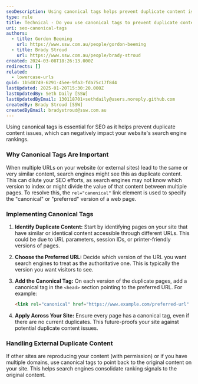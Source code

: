 ```yaml
---
seoDescription: Using canonical tags helps prevent duplicate content issues and ensures search engines index the preferred version of a web page.
type: rule
title: Technical - Do you use canonical tags to prevent duplicate content?
uri: seo-canonical-tags
authors:
  - title: Gordon Beeming
    url: https://www.ssw.com.au/people/gordon-beeming
  - title: Brady Stroud
    url: https://www.ssw.com.au/people/brady-stroud
created: 2024-03-08T18:26:13.000Z
redirects: []
related:
  - lowercase-urls
guid: 1b5d8749-6291-45ee-9fa3-fda75c17f8d4
lastUpdated: 2025-01-20T15:30:20.000Z
lastUpdatedBy: Seth Daily [SSW]
lastUpdatedByEmail: 130118701+sethdaily@users.noreply.github.com
createdBy: Brady Stroud [SSW]
createdByEmail: bradystroud@ssw.com.au
---
```


Using canonical tags is essential for SEO as it helps prevent duplicate content issues, which can negatively impact your website's search engine rankings.

### Why Canonical Tags Are Important

When multiple URLs on your website (or external sites) lead to the same or very similar content, search engines might see this as duplicate content. This can dilute your SEO efforts, as search engines may not know which version to index or might divide the value of that content between multiple pages. To resolve this, the `rel="canonical"` link element is used to specify the "canonical" or "preferred" version of a web page.
### Implementing Canonical Tags

1. **Identify Duplicate Content:** Start by identifying pages on your site that have similar or identical content accessible through different URLs. This could be due to URL parameters, session IDs, or printer-friendly versions of pages.

2. **Choose the Preferred URL:** Decide which version of the URL you want search engines to treat as the authoritative one. This is typically the version you want visitors to see.

3. **Add the Canonical Tag:** On each version of the duplicate pages, add a canonical tag in the `<head>` section pointing to the preferred URL. For example:

   ```html
   <link rel="canonical" href="https://www.example.com/preferred-url" />
   ```

4. **Apply Across Your Site:** Ensure every page has a canonical tag, even if there are no current duplicates. This future-proofs your site against potential duplicate content issues.

### Handling External Duplicate Content

If other sites are reproducing your content (with permission) or if you have multiple domains, use canonical tags to point back to the original content on your site. This helps search engines consolidate ranking signals to the original content.

<youtubeEmbed url="https://youtu.be/8j_hxBw5B4E" description="Video: Canonical URLs: How Does Google Pick the One? (4 min)" />

